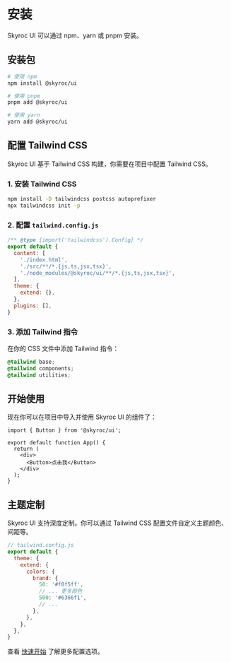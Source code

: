

# 安装

Skyroc UI 可以通过 npm、yarn 或 pnpm 安装。

## 安装包

```bash
# 使用 npm
npm install @skyroc/ui

# 使用 pnpm
pnpm add @skyroc/ui

# 使用 yarn
yarn add @skyroc/ui
```

## 配置 Tailwind CSS

Skyroc UI 基于 Tailwind CSS 构建，你需要在项目中配置 Tailwind CSS。

### 1. 安装 Tailwind CSS

```bash
npm install -D tailwindcss postcss autoprefixer
npx tailwindcss init -p
```

### 2. 配置 `tailwind.config.js`

```js
/** @type {import('tailwindcss').Config} */
export default {
  content: [
    './index.html',
    './src/**/*.{js,ts,jsx,tsx}',
    './node_modules/@skyroc/ui/**/*.{js,ts,jsx,tsx}',
  ],
  theme: {
    extend: {},
  },
  plugins: [],
}
```

### 3. 添加 Tailwind 指令

在你的 CSS 文件中添加 Tailwind 指令：

```css
@tailwind base;
@tailwind components;
@tailwind utilities;
```

## 开始使用

现在你可以在项目中导入并使用 Skyroc UI 的组件了：

```tsx
import { Button } from '@skyroc/ui';

export default function App() {
  return (
    <div>
      <Button>点击我</Button>
    </div>
  );
}
```

## 主题定制

Skyroc UI 支持深度定制。你可以通过 Tailwind CSS 配置文件自定义主题颜色、间距等。

```js
// tailwind.config.js
export default {
  theme: {
    extend: {
      colors: {
        brand: {
          50: '#f0f5ff',
          // ... 更多颜色
          500: '#6366f1',
          // ...
        },
      },
    },
  },
}
```

查看 [快速开始](/docs/quick-start) 了解更多配置选项。
